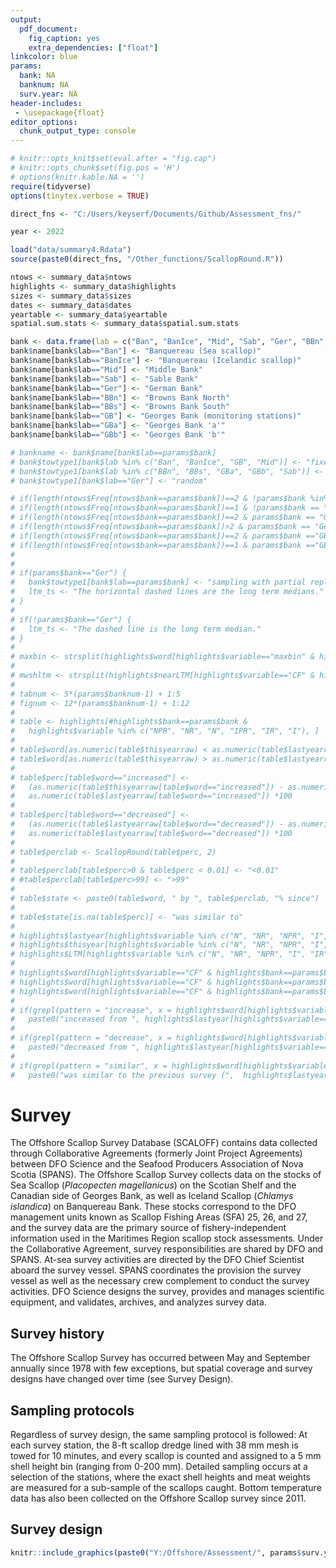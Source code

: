 ```yaml
---
output: 
  pdf_document:
    fig_caption: yes
    extra_dependencies: ["float"]
linkcolor: blue
params:
  bank: NA
  banknum: NA
  surv.year: NA
header-includes:
 - \usepackage{float}
editor_options: 
  chunk_output_type: console
---
```


```r
# knitr::opts_knit$set(eval.after = "fig.cap")
# knitr::opts_chunk$set(fig.pos = 'H')
# options(knitr.kable.NA = '')
require(tidyverse)
options(tinytex.verbose = TRUE)

direct_fns <- "C:/Users/keyserf/Documents/Github/Assessment_fns/"

year <- 2022

load("data/summary4.Rdata")
source(paste0(direct_fns, "/Other_functions/ScallopRound.R"))

ntows <- summary_data$ntows
highlights <- summary_data$highlights
sizes <- summary_data$sizes
dates <- summary_data$dates
yeartable <- summary_data$yeartable
spatial.sum.stats <- summary_data$spatial.sum.stats

bank <- data.frame(lab = c("Ban", "BanIce", "Mid", "Sab", "Ger", "BBn", "BBs", "GB", "GBa", "GBb"), name=NA)
bank$name[bank$lab=="Ban"] <- "Banquereau (Sea scallop)"
bank$name[bank$lab=="BanIce"] <- "Banquereau (Icelandic scallop)"
bank$name[bank$lab=="Mid"] <- "Middle Bank"
bank$name[bank$lab=="Sab"] <- "Sable Bank"
bank$name[bank$lab=="Ger"] <- "German Bank"
bank$name[bank$lab=="BBn"] <- "Browns Bank North"
bank$name[bank$lab=="BBs"] <- "Browns Bank South"
bank$name[bank$lab=="GB"] <- "Georges Bank (monitoring stations)"
bank$name[bank$lab=="GBa"] <- "Georges Bank 'a'"
bank$name[bank$lab=="GBb"] <- "Georges Bank 'b'"

# bankname <- bank$name[bank$lab==params$bank]
# bank$towtype1[bank$lab %in% c("Ban", "BanIce", "GB", "Mid")] <- "fixed"
# bank$towtype1[bank$lab %in% c("BBn", "BBs", "GBa", "GBb", "Sab")] <- "stratified random"
# bank$towtype1[bank$lab=="Ger"] <- "random"

# if(length(ntows$Freq[ntows$bank==params$bank])==2 & !params$bank %in% c("Ger", "GB")) surv.description <- paste0(ntows$Freq[ntows$bank==params$bank & ntows$Var1==1], " ", bank$towtype1[bank$lab==params$bank],  " stations, and ", ntows$Freq[ntows$bank==params$bank & !ntows$Var1==1], " ", "exploratory stations.")
# if(length(ntows$Freq[ntows$bank==params$bank])==1 & !params$bank == "Ger") surv.description <- paste0(ntows$Freq[ntows$bank==params$bank & ntows$Var1==1], " ", bank$towtype1[bank$lab==params$bank],  " stations.")
# if(length(ntows$Freq[ntows$bank==params$bank])==2 & params$bank == "Ger") surv.description <- paste0(ntows$Freq[ntows$bank==params$bank & ntows$Var1==1], " ", bank$towtype1[bank$lab==params$bank],  " stations within the survey domain, and ", ntows$Freq[ntows$bank==params$bank & ntows$Var1==3], " ", "stations repeated from the previous survey.")
# if(length(ntows$Freq[ntows$bank==params$bank])>2 & params$bank == "Ger") surv.description <- paste0(ntows$Freq[ntows$bank==params$bank & ntows$Var1==1], " ", bank$towtype1[bank$lab==params$bank],  " stations within the survey domain, ", ntows$Freq[ntows$bank==params$bank & ntows$Var1==3], " ", "stations repeated from the previous survey, and ", ntows$Freq[ntows$bank==params$bank & !ntows$Var1 %in% c(1, 3)], " exploratory stations.")
# if(length(ntows$Freq[ntows$bank==params$bank])==2 & params$bank =="GB") surv.description <- paste0(ntows$Freq[ntows$bank==params$bank & ntows$Var1==3], " ", bank$towtype1[bank$lab==params$bank],  " stations, and ", ntows$Freq[ntows$bank==params$bank & !ntows$Var1==3], " ", "exploratory stations.")
# if(length(ntows$Freq[ntows$bank==params$bank])==1 & params$bank =="GB") surv.description <- paste0(ntows$Freq[ntows$bank==params$bank & ntows$Var1==3], " ", bank$towtype1[bank$lab==params$bank],  " stations.")
# 
# 
# if(params$bank=="Ger") {
#   bank$towtype1[bank$lab==params$bank] <- "sampling with partial replacement"
#   ltm_ts <- "The horizontal dashed lines are the long term medians."
# }
# 
# if(!params$bank=="Ger") {
#   ltm_ts <- "The dashed line is the long term median."
# }
# 
# maxbin <- strsplit(highlights$word[highlights$variable=="maxbin" & highlights$bank==params$bank], "(", fixed=T)[[1]][1]
# 
# mwshltm <- strsplit(highlights$nearLTM[highlights$variable=="CF" & highlights$bank==params$bank], " (", fixed=T)[[1]][1]
# 
# tabnum <- 5*(params$banknum-1) + 1:5
# fignum <- 12*(params$banknum-1) + 1:12
# 
# table <- highlights[#highlights$bank==params$bank &
#   highlights$variable %in% c("NPR", "NR", "N", "IPR", "IR", "I"), ]
# 
# table$word[as.numeric(table$thisyearraw) < as.numeric(table$lastyearraw)] <- "decreased"
# table$word[as.numeric(table$thisyearraw) > as.numeric(table$lastyearraw)] <- "increased"
# 
# table$perc[table$word=="increased"] <-
#   (as.numeric(table$thisyearraw[table$word=="increased"]) - as.numeric(table$lastyearraw[table$word=="increased"]))/
#   as.numeric(table$lastyearraw[table$word=="increased"]) *100
# 
# table$perc[table$word=="decreased"] <-
#   (as.numeric(table$lastyearraw[table$word=="decreased"]) - as.numeric(table$thisyearraw[table$word=="decreased"]))/
#   as.numeric(table$lastyearraw[table$word=="decreased"]) *100
# 
# table$perclab <- ScallopRound(table$perc, 2)
# 
# table$perclab[table$perc>0 & table$perc < 0.01] <- "<0.01"
# #table$perclab[table$perc>99] <- ">99"
# 
# table$state <- paste0(table$word, " by ", table$perclab, "% since")
# 
# table$state[is.na(table$perc)] <- "was similar to"
# 
# highlights$lastyear[highlights$variable %in% c("N", "NR", "NPR", "I", "IR", "IPR", "Nclap", "NRclap", "NPRclap", "PRpercentclap", "Rpercentclap", "Cpercentclap") & !is.na(highlights$lastyearraw) & (highlights$lastyearraw>0 & highlights$lastyearraw<0.01)] <- "<0.01"
# highlights$thisyear[highlights$variable %in% c("N", "NR", "NPR", "I", "IR", "IPR", "Nclap", "NRclap", "NPRclap", "PRpercentclap", "Rpercentclap", "Cpercentclap") & !is.na(highlights$thisyearraw) & (highlights$thisyearraw>0 & highlights$thisyearraw<0.01)] <- "<0.01"
# highlights$LTM[highlights$variable %in% c("N", "NR", "NPR", "I", "IR", "IPR", "Nclap", "NRclap", "NPRclap", "PRpercentclap", "Rpercentclap", "Cpercentclap") & !is.na(highlights$LTMraw) & (highlights$LTMraw>0 & highlights$LTMraw<0.01)] <- "<0.01"
# 
# highlights$word[highlights$variable=="CF" & highlights$bank==params$bank & highlights$word=="was similar"] <- "was similar to"
# highlights$word[highlights$variable=="CF" & highlights$bank==params$bank & highlights$word=="increased"] <- "increased since"
# highlights$word[highlights$variable=="CF" & highlights$bank==params$bank & highlights$word=="decreased"] <- "decreased since"
# 
# if(grepl(pattern = "increase", x = highlights$word[highlights$variable=="CF" & highlights$bank==params$bank])==T) cf_statement <-
#   paste0("increased from ", highlights$lastyear[highlights$variable=="CF" & highlights$bank==params$bank], " in the previous survey (", yeartable$lastyear[yeartable$bank == params$bank], "), to ", highlights$thisyear[highlights$variable=="CF" & highlights$bank==params$bank], " in ", year)
# 
# if(grepl(pattern = "decrease", x = highlights$word[highlights$variable=="CF" & highlights$bank==params$bank])==T) cf_statement <-
#   paste0("decreased from ", highlights$lastyear[highlights$variable=="CF" & highlights$bank==params$bank], " in the previous survey (", yeartable$lastyear[yeartable$bank == params$bank], "), to ", highlights$thisyear[highlights$variable=="CF" & highlights$bank==params$bank], " in ", year)
# 
# if(grepl(pattern = "similar", x = highlights$word[highlights$variable=="CF" & highlights$bank==params$bank])==T) cf_statement <-
#   paste0("was similar to the previous survey (",  highlights$lastyear[highlights$variable=="CF" & highlights$bank==params$bank], " in ", yeartable$lastyear[yeartable$bank == params$bank], "), at ", highlights$thisyear[highlights$variable=="CF" & highlights$bank==params$bank], " in ", year)

```

# Survey

The Offshore Scallop Survey Database (SCALOFF) contains data collected through Collaborative Agreements (formerly Joint Project Agreements) between DFO Science and the Seafood Producers Association of Nova Scotia (SPANS). The Offshore Scallop Survey collects data on the stocks of Sea Scallop (*Placopecten magellanicus*) on the Scotian Shelf and the Canadian side of Georges Bank, as well as Iceland Scallop (*Chlamys islandica*) on Banquereau Bank. These stocks correspond to the DFO management units known as Scallop Fishing Areas (SFA) 25, 26, and 27, and the survey data are the primary source of fishery-independent information used in the Maritimes Region scallop stock assessments. Under the Collaborative Agreement, survey responsibilities are shared by DFO and SPANS. At-sea survey activities are directed by the DFO Chief Scientist aboard the survey vessel. SPANS coordinates the provision the survey vessel as well as the necessary crew complement to conduct the survey activities. DFO Science designs the survey, provides and manages scientific equipment, and validates, archives, and analyzes survey data. 

## Survey history  

The Offshore Scallop Survey has occurred between May and September annually since 1978 with few exceptions, but spatial coverage and survey designs have changed over time (see Survey Design).  

## Sampling protocols  

Regardless of survey design, the same sampling protocol is followed: At each survey station, the 8-ft scallop dredge lined with 38 mm mesh is towed for 10 minutes, and every scallop is counted and assigned to a 5 mm shell height bin (ranging from 0-200 mm). Detailed sampling occurs at a selection of the stations, where the exact shell heights and meat weights are measured for a sub-sample of the scallops caught. Bottom temperature data has also been collected on the Offshore Scallop survey since 2011.  

## Survey design  


```r
knitr::include_graphics(paste0("Y:/Offshore/Assessment/", params$surv.year, "/Presentations/Survey_summary/", params$bank, "/survey_strata.png"))
```




